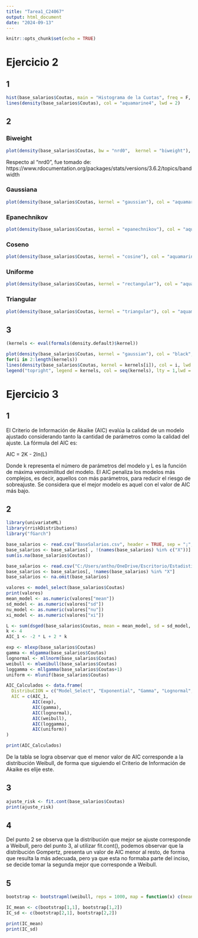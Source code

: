 ```yaml
---
title: "Tarea1_C24067"
output: html_document
date: "2024-09-13"
---
```


```r
knitr::opts_chunk$set(echo = TRUE)
```

# Ejercicio 2

## 1

```r
hist(base_salarios$Coutas, main = "Histograma de la Cuotas", freq = F, xlab = "Cuotas", ylab = "Densidad")
lines(density(base_salarios$Coutas), col = "aquamarine4", lwd = 2)
```

## 2

### Biweight

```r
plot(density(base_salarios$Coutas, bw = "nrd0",  kernel = "biweight"), col = "aquamarine4", lwd = 2, main = "Densidad de las Cuotas según kernel Bandwidth de Silverman", xlab = "Cuotas", ylab = "Densidad")
```


Respecto al "nrd0", fue tomado de: https://www.rdocumentation.org/packages/stats/versions/3.6.2/topics/bandwidth

### Gaussiana

```r
plot(density(base_salarios$Coutas, kernel = "gaussian"), col = "aquamarine4", lwd = 2, main = "Densidad de las Cuotas según kernel Gaussiano", xlab = "Cuotas", ylab = "Densidad")
```

### Epanechnikov
```r
plot(density(base_salarios$Coutas, kernel = "epanechnikov"), col = "aquamarine4", lwd = 2, main = "Densidad de las Cuotas según kernel Epanechnikov", xlab = "Cuotas", ylab = "Densidad")
```

### Coseno
```r
plot(density(base_salarios$Coutas, kernel = "cosine"), col = "aquamarine4", lwd = 2, main = "Densidad de las Cuotas según kernel Coseno", xlab = "Cuotas", ylab = "Densidad")
```

### Uniforme
```r
plot(density(base_salarios$Coutas, kernel = "rectangular"), col = "aquamarine4", lwd = 2, main = "Densidad de las Cuotas según kernel Rectangular", xlab = "Cuotas", ylab = "Densidad")
```

### Triangular
```r
plot(density(base_salarios$Coutas, kernel = "triangular"), col = "aquamarine4", lwd = 2, main = "Densidad de las Cuotas según kernel Triangular", xlab = "Cuotas", ylab = "Densidad")
```

## 3

```r
(kernels <- eval(formals(density.default)$kernel))
```

```r
plot(density(base_salarios$Coutas, kernel = "gaussian"), col = "black", lwd = 2, main = "Densidad de las Cuotas según kernel", xlab = "Cuotas", ylab = "Densidad")
for(i in 2:length(kernels))
lines(density(base_salarios$Coutas, kernel = kernels[i]), col = i, lwd = 2)
legend("topright", legend = kernels, col = seq(kernels), lty = 1,lwd = 2,cex = 0.5)
```

# Ejercicio 3

## 1

El Criterio de Información de Akaike (AIC) evalúa la calidad de un modelo ajustado considerando tanto la cantidad de parámetros como la calidad del ajuste. La fórmula del AIC es:

AIC = 2K - 2ln(L)

Donde k representa el número de parámetros del modelo y L es la función de máxima verosimilitud del modelo. El AIC penaliza los modelos más complejos, es decir, aquellos con más parámetros, para reducir el riesgo de sobreajuste. Se considera que el mejor modelo es aquel con el valor de AIC más bajo.

## 2

```r
library(univariateML)
library(rriskDistributions)
library("fGarch")
```

```r
base_salarios <- read.csv("BaseSalarios.csv", header = TRUE, sep = ";", stringsAsFactors = FALSE)
base_salarios <- base_salarios[ , !(names(base_salarios) %in% c("X"))]
sum(is.na(base_salarios$Coutas))
```

```r
base_salarios <- read.csv("C:/Users/antho/OneDrive/Escritorio/Estadistica/Tarea1_EstadisticaII/BaseSalarios.csv", header = TRUE, sep = ";", stringsAsFactors = FALSE)
base_salarios <- base_salarios[, !names(base_salarios) %in% "X"]
base_salarios <- na.omit(base_salarios)
```

```r
valores <- model_select(base_salarios$Coutas)
print(valores)
mean_model <- as.numeric(valores["mean"])
sd_model <- as.numeric(valores["sd"])
nu_model <- as.numeric(valores["nu"])
xi_model <- as.numeric(valores["xi"])

L <- sum(dsged(base_salarios$Coutas, mean = mean_model, sd = sd_model, nu = nu_model, xi = xi_model, log = TRUE))
k <- 4
AIC_1 <- -2 * L + 2 * k

exp <- mlexp(base_salarios$Coutas)
gamma <- mlgamma(base_salarios$Coutas)
lognormal <- mllnorm(base_salarios$Coutas)
weibull <- mlweibull(base_salarios$Coutas)
loggamma <- mllgamma(base_salarios$Coutas+1)
uniform <- mlunif(base_salarios$Coutas)

AIC_Calculados <- data.frame(
  DistribuCION = c("Model_Select", "Exponential", "Gamma", "Lognormal", "Weibull", "Loggamma", "Uniform"),
  AIC = c(AIC_1, 
          AIC(exp), 
          AIC(gamma), 
          AIC(lognormal),
          AIC(weibull), 
          AIC(loggamma), 
          AIC(uniform))
)

print(AIC_Calculados)
```

De la tabla se logra observar que el menor valor de AIC corresponde a la distribución Weibull, de forma que siguiendo el Criterio de Información de Akaike es elije este.

## 3

```r
ajuste_risk <- fit.cont(base_salarios$Coutas)
print(ajuste_risk)
```

## 4

Del punto 2 se observa que la distribución que mejor se ajuste corresponde a Weibull, pero del punto 3, al utilizar fit.cont(), podemos observar que la distribución Gompertz, presenta un valor de AIC menor al resto, de forma que resulta la más adecuada, pero ya que esta no formaba parte del inciso, se decide tomar la segunda mejor que corresponde a Weibull.

## 5

```r
bootstrap <- bootstrapml(weibull, reps = 1000, map = function(x) c(mean = mean(x), sd = sd(x)))

IC_mean <- c(bootstrap[1,1], bootstrap[1,2])
IC_sd <- c(bootstrap[2,1], bootstrap[2,2])

print(IC_mean)
print(IC_sd)
```



